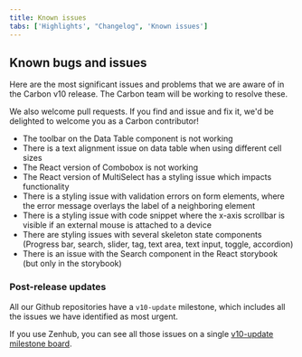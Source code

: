 ```yaml
---
title: Known issues
tabs: ['Highlights', "Changelog", 'Known issues']
---
```


## Known bugs and issues

Here are the most significant issues and problems that we are aware of in the Carbon v10 release. The Carbon team will be working to resolve these.

We also welcome pull requests. If you find and issue and fix it, we'd be delighted to welcome you as a Carbon contributor!

- The toolbar on the Data Table component is not working
- There is a text alignment issue on data table when using different cell sizes
- The React version of Combobox is not working
- The React version of MultiSelect has a styling issue which impacts functionality
- There is a styling issue with validation errors on form elements, where the error message overlays the label of a neighboring element
- There is a styling issue with code snippet where the x-axis scrollbar is visible if an external mouse is attached to a device
- There are styling issues with several skeleton state components (Progress bar, search, slider, tag, text area, text input, toggle, accordion)
- There is an issue with the Search component in the React storybook (but only in the storybook)

### Post-release updates

All our Github repositories have a `v10-update` milestone, which includes all the issues we have identified as most urgent.

If you use Zenhub, you can see all those issues on a single [v10-update milestone board](https://github.com/carbon-design-system/carbon-website/milestone/6).
